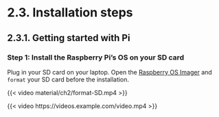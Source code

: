 # 2.3. Installation steps {.unnumbered}

## 2.3.1. Getting started with Pi

### Step 1: Install the Raspberry Pi's OS on your SD card {-}
Plug in your SD card on your laptop. Open the [Raspberry OS Imager](https://www.raspberrypi.com/software/) and `format` your SD card before the installation.

{{< video material/ch2/format-SD.mp4 >}}

{{< video https://videos.example.com/video.mp4 >}}
